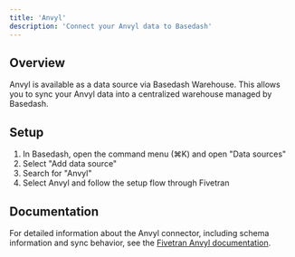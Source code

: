 ```yaml
---
title: 'Anvyl'
description: 'Connect your Anvyl data to Basedash'
---
```


## Overview

Anvyl is available as a data source via Basedash Warehouse. This allows you to sync your Anvyl data into a centralized warehouse managed by Basedash.

## Setup

1. In Basedash, open the command menu (⌘K) and open "Data sources"
2. Select "Add data source"
3. Search for "Anvyl"
4. Select Anvyl and follow the setup flow through Fivetran

## Documentation

For detailed information about the Anvyl connector, including schema information and sync behavior, see the [Fivetran Anvyl documentation](https://fivetran.com/docs/connectors/applications/anvyl).
